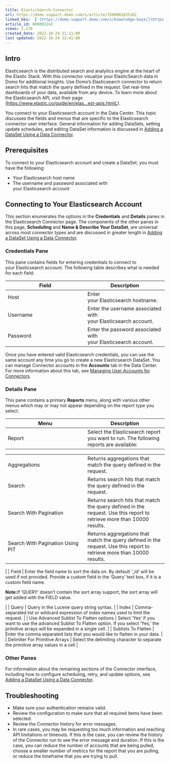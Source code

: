 ```yaml
---
title: ElasticSearch Connector
url: https://domo-support.domo.com/s/article/1500002835162
linked_kbs:  ['[https://domo-support.domo.com/s/knowledge-base/](https://domo-support.domo.com/s/knowledge-base/)', '[https://domo-support.domo.com/s/](https://domo-support.domo.com/s/)', '[https://domo-support.domo.com/s/topic/0TO5w000000ZammGAC](https://domo-support.domo.com/s/topic/0TO5w000000ZammGAC)', '[https://domo-support.domo.com/s/topic/0TO5w000000ZanLGAS](https://domo-support.domo.com/s/topic/0TO5w000000ZanLGAS)', '[https://domo-support.domo.com/s/topic/0TO5w000000ZaoQGAS](https://domo-support.domo.com/s/topic/0TO5w000000ZaoQGAS)', '[https://domo-support.domo.com/s/article/360042926274](https://domo-support.domo.com/s/article/360042926274)', '[https://domo-support.domo.com/s/article/360042926054](https://domo-support.domo.com/s/article/360042926054)', '[https://domo-support.domo.com/s/article/1500002835162](https://domo-support.domo.com/s/article/1500002835162)', '[https://domo-support.domo.com/s/topic/0TO5w000000ZaoQGAS/api-connectors](https://domo-support.domo.com/s/topic/0TO5w000000ZaoQGAS/api-connectors)', '[https://domo-support.domo.com/s/article/360043429933](https://domo-support.domo.com/s/article/360043429933)', '[https://domo-support.domo.com/s/article/360043429953](https://domo-support.domo.com/s/article/360043429953)', '[https://domo-support.domo.com/s/article/360042925494](https://domo-support.domo.com/s/article/360042925494)', '[https://domo-support.domo.com/s/article/360043429913](https://domo-support.domo.com/s/article/360043429913)', '[https://domo-support.domo.com/s/article/4408174643607](https://domo-support.domo.com/s/article/4408174643607)', '[https://domo-support.domo.com/s/login/](https://domo-support.domo.com/s/login/)']
article_id: 000003242
views: 2,170
created_date: 2022-10-24 21:11:00
last updated: 2022-10-24 22:41:00
---
```




Intro
-----


Elasticsearch is the distributed search and analytics engine at the heart of the Elastic Stack. With this connector visualize your ElasticSearch data in Domo for additional insights. Use Domo's Elasticsearch connector to return search hits that match the query defined in the request. Get real-time dashboards of your data, available from any device. To learn more about the Elasticsearch API, visit their page ([https://www.elastic.co/guide/en/elas...est-apis.htmlL](https://www.elastic.co/guide/en/elasticsearch/reference/current/rest-apis.htmlL "https://www.elastic.co/guide/en/elasticsearch/reference/current/rest-apis.htmlL")).


You connect to your Elasticsearch account in the Data Center. This topic discusses the fields and menus that are specific to the Elasticsearch connector user interface. General information for adding DataSets, setting update schedules, and editing DataSet information is discussed in [Adding a DataSet Using a Data Connector](/s/article/360042926274).


Prerequisites
-------------


To connect to your Elasticsearch account and create a DataSet, you must have the following:


* Your Elasticsearch host name
* The username and password associated with your Elasticsearch account


Connecting to Your Elasticsearch Account
----------------------------------------


This section enumerates the options in the **Credentials** and **Details** panes in the Elasticsearch Connector page. The components of the other panes in this page, **Scheduling** and **Name & Describe Your DataSet**, are universal across most connector types and are discussed in greater length in [Adding a DataSet Using a Data Connector](/s/article/360042926274).


### Credentials Pane


This pane contains fields for entering credentials to connect to your Elasticsearch account. The following table describes what is needed for each field:




| Field | Description |
| --- | --- |
| Host | Enter your Elasticsearch hostname. |
| Username | Enter the username associated with your Elasticsearch account. |
| Password | Enter the password associated with your Elasticsearch account. |


Once you have entered valid Elasticsearch credentials, you can use the same account any time you go to create a new Elasticsearch DataSet. You can manage Connector accounts in the **Accounts** tab in the Data Center. For more information about this tab, see [Managing User Accounts for Connectors](/s/article/360042926054).


### Details Pane


This pane contains a primary **Reports** menu, along with various other menus which may or may not appear depending on the report type you select.




| Menu | Description |
| --- | --- |
| Report | Select the Elasticsearch report you want to run. The following reports are available:

|  |  |
| --- | --- |
| Aggregations | Returns aggregations that match the query defined in the request. |
| Search | Returns search hits that match the query defined in the request. |
| Search With Pagination | Returns search hits that match the query defined in the request. Use this report to retrieve more than 10000 results. |
| Search With Pagination Using PIT | Returns aggregations that match the query defined in the request. Use this report to retrieve more than 10000 results.  |

 |
| Field | Enter the field name to sort the data on. By default '\_id' will be used if not provided. Provide a custom field in the 'Query' text box, if it is a custom field name.





**Note:**If 'QUERY' doesn't contain the sort array support, the sort array will get added with the FIELD value.



 |
| Query | Query in the Lucene query string syntax. |
| Index | Comma-separated list or wildcard expression of index names used to limit the request. |
| Use Advanced Sublist To Flatten options | Select 'Yes' if you want to use the advanced Sublist To Flatten option. If you select 'Yes,' the primitive arrays will be expanded in a single cell. |
| Sublists To Flatten | Enter the comma separated lists that you would like to flatten in your data. |
| Delimiter For Primitive Arrays | Select the delimiting character to separate the primitive array values in a cell |


### Other Panes


For information about the remaining sections of the Connector interface, including how to configure scheduling, retry, and update options, see [Adding a DataSet Using a Data Connector](/s/article/360042926274).


Troubleshooting
---------------


* Make sure your authentication remains valid.
* Review the configuration to make sure that all required items have been selected.
* Review the Connector history for error messages.
* In rare cases, you may be requesting too much information and reaching API limitations or timeouts. If this is the case, you can review the history of the Connector run to see the error message and duration. If this is the case, you can reduce the number of accounts that are being pulled, choose a smaller number of metrics for the report that you are pulling, or reduce the timeframe that you are trying to pull.
